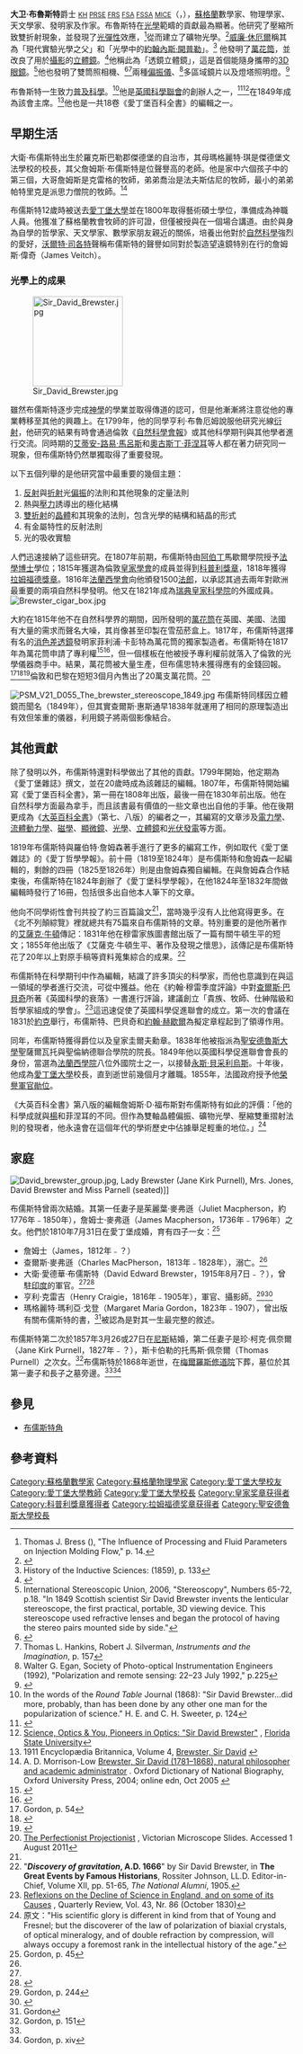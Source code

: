 {{Infobox scientist
|name              = 大衛·布魯斯特<br>Sir David Brewster
|image             = David-Brewster.jpg
|image_size        = 230px
|caption           = 
|birth_date        = 1781年12月11日
|birth_place       = {{Flag|SCO}}{{link-en|羅克斯堡郡|Roxburghshire}}[[傑德堡|傑德堡]]（現[[蘇格蘭邊區|蘇格蘭邊區]]傑德堡）
|death_date = {{Death date and age|df=yes|1868|2|10|1781|12|11}}
|death_place       = {{Flag|SCO}}蘭羅克斯堡郡{{link-en|加頓賽德|Gattonside}}
|residence  = 
|citizenship       = 
|nationality       = {{UK}}
|ethnicity         = 
|field             = [[物理学|物理学]]数学[[天文学|天文学]]
|work_institutions = 
|alma_mater        = [[爱丁堡大学|爱丁堡大学]]
|doctoral_advisor  = 
|doctoral_students = 
|known_for         = 光的[[衍射|衍射]]
|author_abbrev_bot =
|author_abbrev_zoo = 
|influences        = 
|influenced        = 
|prizes            = [[科普利奖章|科普利奖章]]（1815年）<br>[[拉姆福德奖章|拉姆福德奖章]]（1818年）<br>[[皇家獎章|皇家獎章]]（1830年）
|footnotes         = 
|signature         =
}}
'''大卫·布魯斯特'''爵士 <small>[[KH|KH]] [[PRSE|PRSE]] [[FRS|FRS]] [[FSA|FSA]] [[FSSA|FSSA]] [[MICE|MICE]]</small>（{{lang-en|Sir '''David Brewster'''}}，{{bd|1781年|12月11日|1868年|2月10日}}），[[蘇格蘭|蘇格蘭]]數學家、物理學家、天文學家、發明家及作家。布魯斯特在[[光學|光學]]範疇的貢獻最為顯著。他研究了壓縮所致雙折射現象，並發現了[[光彈性|光彈性]]效應，<ref>Thomas J. Bress (), "The Influence of Processing and Fluid Parameters on Injection Molding Flow," p. 14.</ref>從而建立了礦物光學。<ref>{{Cite web |url=http://www.oxforddnb.com/view/printable/3371 |title=存档副本 |access-date=2014-01-16 |archive-date=2017-02-27 |archive-url=https://web.archive.org/web/20170227041405/http://www.oxforddnb.com/view/printable/3371 |dead-url=no }}</ref>[[威廉·休厄爾|威廉·休厄爾]]稱其為「現代實驗光學之父」和「光學中的[[約翰內斯·開普勒|約翰內斯·開普勒]]」。<ref>History of the Inductive Sciences: (1859), p. 133</ref> 他發明了[[萬花筒|萬花筒]]，並改良了用於[[攝影|攝影]]的[[立體鏡|立體鏡]]。<ref>{{Cite web |url=http://www.gutenberg.org/files/38866/38866-h/38866-h.htm |title=存档副本 |access-date=2014-01-16 |archive-date=2020-07-27 |archive-url=https://web.archive.org/web/20200727144257/http://www.gutenberg.org/files/38866/38866-h/38866-h.htm |dead-url=no }}</ref>他稱此為「透鏡立體鏡」，這是首個能隨身攜帶的[[3D眼鏡|3D眼鏡]]。<ref>International Stereoscopic Union, 2006, "Stereoscopy", Numbers 65-72, p.18. "In 1849 Scottish scientist Sir David Brewster invents the lenticular stereoscope, the first practical, portable, 3D viewing device. This stereoscope used refractive lenses and began the protocol of having the stereo pairs mounted side by side."</ref>他也發明了雙筒照相機、<ref>{{Cite web |url=http://historiccamera.com/cgi-bin/librarium2/pm.cgi?action=app_display&app=datasheet&app_id=1703& |title=存档副本 |access-date=2014-01-16 |archive-date=2019-05-02 |archive-url=https://web.archive.org/web/20190502152025/http://www.historiccamera.com/cgi-bin/librarium2/pm.cgi?action=app_display&app=datasheet&app_id=1703& |dead-url=no }}</ref><ref>Thomas L. Hankins, Robert J. Silverman, ''Instruments and the Imagination'', p. 157</ref>兩種[[偏振儀|偏振儀]]、<ref>Walter G. Egan, Society of Photo-optical Instrumentation Engineers (1992), "Polarization and remote sensing: 22–23 July 1992," p.225</ref>多區域鏡片以及燈塔照明燈。<ref>{{cite web |url=http://www.brewstersociety.com/brewster_bio.html |title=存档副本 |accessdate=2013-12-06 |deadurl=yes |archiveurl=https://web.archive.org/web/20131207013153/http://www.brewstersociety.com/brewster_bio.html |archivedate=2013-12-07 }}</ref>

布魯斯特一生致力[[科學普及|普及科學]]。<ref>In the words of the ''Round Table'' Journal (1868): "Sir David Brewster...did more, probably, than has been done by any other one man for the popularization of science." H. E. and C. H. Sweeter, p. 124</ref>他是[[英國科學聯會|英國科學聯會]]的創辦人之一，<ref>{{Cite web |url=http://baas.research.glam.ac.uk/baas-history.php |title=The BAAS: Origins and Beginnings |access-date=2014-01-16 |archive-date=2013-12-12 |archive-url=https://web.archive.org/web/20131212134252/http://baas.research.glam.ac.uk/baas-history.php |dead-url=no }}</ref><ref>[http://micro.magnet.fsu.edu/optics/timeline/people/brewster.html Science, Optics & You, Pioneers in Optics: "Sir David Brewster"] {{Wayback|url=http://micro.magnet.fsu.edu/optics/timeline/people/brewster.html |date=20210206055354 }}, [[Florida_State_University|Florida State University]]</ref>在1849年成為該會主席。<ref>1911 Encyclopædia Britannica, Volume 4, [https://en.wikisource.org/wiki/1911_Encyclopædia_Britannica/Brewster,_Sir_David Brewster, Sir David] {{Wayback|url=https://en.wikisource.org/wiki/1911_Encyclop%C3%A6dia_Britannica/Brewster%2C_Sir_David |date=20201103084344 }}</ref>他也是一共18卷《愛丁堡百科全書》的編輯之一。

==早期生活==

大衛‧布儒斯特出生於羅克斯巴勒郡傑德堡的自治市，其母瑪格麗特·琪是傑德堡文法學校的校長，其父詹姆斯‧布儒斯特是位聲譽高的老師。他是家中六個孩子中的第三個，大哥詹姆斯是克雷格的牧師，弟弟喬治是法夫斯估尼的牧師，最小的弟弟帕特里克是派思力僧院的牧師。<ref name=odnb>A. D. Morrison-Low [http://www.oxforddnb.com/view/printable/3371 Brewster, Sir David (1781–1868), natural philosopher and academic administrator ] {{Wayback|url=http://www.oxforddnb.com/view/printable/3371 |date=20170227041405 }}. Oxford Dictionary of National Biography, Oxford University Press, 2004; online edn, Oct 2005 {{DOI|10.1093/ref:odnb/3371 }}</ref>

布儒斯特12歲時被送去[[愛丁堡大學|愛丁堡大學]]並在1800年取得藝術碩士學位，準備成為神職人員。他獲准了蘇格蘭教會牧師的許可證，但僅被授與在一個場合講道。由於與身為自學的哲學家、天文學家、數學家朋友親近的關係，培養出他對於[[自然科學|自然科學]]強烈的愛好，[[沃爾特·司各特|沃爾特·司各特]]聲稱布儒斯特的聲譽如同對於製造望遠鏡特別在行的詹姆斯·偉奇（James Veitch）。

===光學上的成果===
[[File:Sir_David_Brewster.jpg|160px]]

雖然布儒斯特逐步完成[[神學|神學]]的學業並取得傳道的認可，但是他漸漸將注意從他的專業轉移至其他的興趣上。在1799年，他的同學亨利‧布魯厄姆說服他研究光線[[衍射|衍射]]，他研究的結果有時會通過倫敦《[[自然科學會報|自然科學會報]]》或其他科學期刊與其他學者進行交流。同時期的[[艾蒂安-路易·馬呂斯|艾蒂安-路易·馬呂斯]]和[[奧古斯丁·菲涅耳|奧古斯丁·菲涅耳]]等人都在著力研究同一現象，但布儒斯特仍然單獨取得了重要發現。

以下五個列舉的是他研究當中最重要的幾個主題：
#[[反射|反射]]與[[折射|折射]]光[[偏振|偏振]]的法則和其他現象的定量法則
#熱與[[壓力|壓力]]誘導出的極化結構
#[[雙折射|雙折射]]的[[晶體|晶體]]和其現象的法則，包含光學的結構和結晶的形式
#有金屬特性的反射法則
#光的吸收實驗

人們迅速接納了這些研究。在1807年前期，布儒斯特由[[阿伯丁|阿伯丁]]馬歇爾學院授予[[法學博士|法學博士]]學位；1815年獲選為倫敦[[皇家學會|皇家學會]]的成員並得到[[科普利獎章|科普利獎章]]，1818年獲得[[拉姆福德獎章|拉姆福德獎章]]。1816年[[法蘭西學會|法蘭西學會]]向他頒發1500[[法郎|法郎]]，以承認其過去兩年對歐洲最重要的兩項自然科學發明。他又在1821年成為[[瑞典皇家科學院|瑞典皇家科學院]]的外國成員。
[[File:Brewster_cigar_box.jpg|thumb]]

大約在1815年他不在自然科學界的期間，因所發明的[[萬花筒|萬花筒]]在英國、美國、法國有大量的需求而聲名大噪，其肖像甚至印製在雪茄菸盒上。1817年，布儒斯特選擇有名的[[消色差透鏡|消色差透鏡]]發明家菲利浦‧卡彭特為萬花筒的獨家製造者。布儒斯特在1817年為萬花筒申請了專利權<ref>{{Cite web |url=http://www.ssplprints.com/image/100297/brewsters-patent-kaleidoscope-c-1817 |title=Brewster's patent kaleidoscope, c 1817. |access-date=2014-01-16 |archive-date=2020-10-30 |archive-url=https://web.archive.org/web/20201030185833/https://www.ssplprints.com/image/100297/brewsters-patent-kaleidoscope-c-1817 |dead-url=no }}</ref><ref>{{Cite web |url=http://www.brewstersociety.com/brewster_patent.pdf |title=PDF copy of the Brewster Patent GB 4136 |access-date=2014-01-16 |archive-date=2011-07-21 |archive-url=https://web.archive.org/web/20110721020838/http://www.brewstersociety.com/brewster_patent.pdf |dead-url=no }}</ref>，但一個樣板在他被授予專利權前就落入了倫敦的光學儀器商手中。結果，萬花筒被大量生產，但布儒思特未獲得應有的金錢回報。<ref>Gordon, p. 54</ref><ref>{{cite book|author=Myles W. Jackson|title=Spectrum of belief: Joseph von Fraunhofer and the craft of precision optics|url=http://books.google.com/books?id=VJ6SE3sbxDsC&pg=PA119|accessdate=18 September 2011|year=2000|publisher=MIT Press|isbn=978-0-262-10084-7|pages=119–}}</ref><ref>{{cite book|title=The Polar star, being a continuation of 'The Extractor', of entertainment and popular science|url=http://books.google.com/books?id=MpYEAAAAQAAJ&pg=PA202|accessdate=18 September 2011|year=1831|pages=202–|archive-date=2020-07-24|archive-url=https://web.archive.org/web/20200724011645/https://books.google.com/books?id=MpYEAAAAQAAJ&pg=PA202|dead-url=no}}</ref>倫敦和巴黎在短短3個月內售出了20萬支萬花筒。<ref name="vms">[http://www.victorianmicroscopeslides.com/pdf/pcarpenter.pdf The Perfectionist Projectionist] {{Wayback|url=http://www.victorianmicroscopeslides.com/pdf/pcarpenter.pdf |date=20111007153815 }}, Victorian Microscope Slides. Accessed 1 August 2011</ref>

[[File:PSM_V21_D055_The_brewster_stereoscope_1849.jpg|thumb]]
布儒斯特同樣因立體鏡而聞名（1849年），但其實查爾斯‧惠斯通早1838年就運用了相同的原理製造出有效但笨重的儀器，利用鏡子將兩個影像結合。

==其他貢獻==
除了發明以外，布儒斯特還對科學做出了其他的貢獻。1799年開始，他定期為《愛丁堡雜誌》撰文，並在20歲時成為該雜誌的編輯。1807年，布儒斯特開始編寫《愛丁堡百科全書》，第一冊在1808年出版，最後一冊在1830年前出版。他在自然科學方面最為拿手，而且該書最有價值的一些文章也出自他的手筆。他在後期更成為《[[大英百科全書|大英百科全書]]》（第七、八版）的編者之一，其編寫的文章涉及[[電力學|電力學]]、[[流體動力學|流體動力學]]、[[磁學|磁學]]、[[顯微鏡|顯微鏡]]、[[光學|光學]]、[[立體鏡|立體鏡]]和[[光伏發電|光伏發電]]等方面。

1819年布儒斯特與羅伯特·詹姆森著手進行了更多的編寫工作，例如取代《愛丁堡雜誌》的《愛丁哲學學報》。前十冊（1819至1824年）是布儒斯特和詹姆森一起編輯的，剩餘的四冊（1825至1826年）則是由詹姆森獨自編輯。在與詹姆森合作結束後，布儒斯特在1824年創辦了《愛丁堡科學學報》，在他1824年至1832年間做編輯時發行了16冊，包括很多出自他本人筆下的文章。

他向不同學術性會刊共投了約三百篇論文<ref name=odnb/>，當時幾乎沒有人比他寫得更多。在《北不列顛綜覽》裡就總共有75篇來自布儒斯特的文章。特別重要的是他所著作的[[艾薩克‧牛頓|艾薩克‧牛頓]]傳記：1831年他在穆雷家族圖書館出版了一篇有關牛頓生平的短文；1855年他出版了《艾薩克·牛頓生平、著作及發現之懷思》，該傳記是布儒斯特花了20年以上對原手稿等資料蒐集綜合的成果。<ref>"'''''Discovery of gravitation'', A.D. 1666'''" by Sir David Brewster, in '''The Great Events by Famous Historians''', Rossiter Johnson, LL.D. Editor-in-Chief, Volume XII, pp. 51-65, ''The National Alumni'', 1905.</ref>

布儒斯特在科學期刊中作為編輯，結識了許多頂尖的科學家，而他也意識到在與這一領域的學者進行交流，可從中獲益。他在《約翰‧穆雷季度評論》中對[[查爾斯·巴貝奇|查爾斯·巴貝奇]]所著《英國科學的衰落》一書進行評論，建議創立「貴族、牧師、仕紳階級和哲學家組成的學會」。<ref>[http://books.google.com/books?id=nlUAAAAAYAAJ&pg=PA341 Reflexions on the Decline of Science in England, and on some of its Causes] {{Wayback|url=http://books.google.com/books?id=nlUAAAAAYAAJ&pg=PA341 |date=20200805054036 }}, Quarterly Review, Vol. 43, Nr. 86 (October 1830)</ref>這迅速促使了英國科學促進聯會的成立。第一次的會議在1831於[[約克|約克]]舉行，布儒斯特、巴貝奇和[[約翰·赫歇爾|約翰·赫歇爾]]為擬定章程起到了領導作用。

同年，布儒斯特獲得爵位以及皇家圭爾夫勳章。1838年他被指派為[[聖安德魯斯大學|聖安德魯斯大學]]聖薩爾瓦托與聖倫納德聯合學院的院長。1849年他以英國科學促進聯會會長的身份，當選為[[法蘭西學院|法蘭西學院]]八位外國院士之一，以接替[[永斯·貝采利烏斯|永斯·貝采利烏斯]]。十年後，他成為[[愛丁堡大學|愛丁堡大學]]校長，直到逝世前幾個月才離職。1855年，法國政府授予他[[法國榮譽軍團勳章|榮譽軍官勛位]]。

《大英百科全書》第八版的編輯詹姆斯‧D‧福布斯對布儒斯特有如此的評價：「他的科學成就與[[托馬斯·楊|楊]]和菲涅耳的不同。但作為雙軸晶體偏振、礦物光學、壓縮雙重摺射法則的發現者，他永遠會在這個年代的學術歷史中佔據舉足輕重的地位。」<ref>原文："His scientific glory is different in kind from that of Young and Fresnel; but the discoverer of the law of polarization of biaxial crystals, of optical mineralogy, and of double refraction by compression, will always occupy a foremost rank in the intellectual history of the age."</ref>

==家庭==
[[File:David_brewster_group.jpg|thumb]], Lady Brewster (Jane Kirk Purnell), Mrs. Jones, David Brewster and Miss Parnell (seated)]]

布儒斯特曾兩次結婚。其第一任妻子是茱麗葉·麥弗遜（Juliet Macpherson，約1776年﹣1850年），詹姆士·麥弗遜（James Macpherson，1736年﹣1796年）之女。他們於1810年7月31日在愛丁堡成婚，育有四子一女：<ref>Gordon, p. 45</ref>
*詹姆士（James，1812年﹣？）
*查爾斯·麥弗遜（Charles MacPherson，1813年﹣1828年），溺亡。<ref name=g244/>
*大衛·愛德華·布儒斯特（David Edward Brewster，1915年8月7日﹣？），曾駐[[印度|印度]]的軍官。<ref name=g244/><ref>{{Cite web |url=http://www.stanford.edu/group/auden/cgi-bin/auden/individual.php?pid=I14167&ged=auden-bicknell.ged |title=Lieut.-Col. David Edward Brewster Macpherson of Balavil  (I14167) |access-date=2014-01-16 |archive-date=2012-11-20 |archive-url=https://web.archive.org/web/20121120200323/http://www.stanford.edu/group/auden/cgi-bin/auden/individual.php?pid=I14167&ged=auden-bicknell.ged |dead-url=no }}</ref>
*亨利·克雷吉（Henry Craigie，1816年﹣1905年），軍官、攝影師。<ref name=g244>Gordon, p. 244</ref><ref>{{cite web|url=http://www.luminous-lint.com/app/photographer/Henry_Craigie__Brewster/|title=Biography of Henry Craigie Brewster from Metropolitan Museum of Art|access-date=2014-01-16|archive-date=2020-10-26|archive-url=https://web.archive.org/web/20201026223652/http://www.luminous-lint.com/app/photographer/Henry_Craigie__Brewster/|dead-url=no}}</ref>
*瑪格麗特·瑪利亞·戈登（Margaret Maria Gordon，1823年﹣1907），曾出版有關布儒斯特的書，<ref>Gordon</ref>被認為是對其一生最完整的敘述。

布儒斯特第二次於1857年3月26或27日在[[尼斯|尼斯]]結婚，第二任妻子是珍·柯克·佩奈爾（Jane Kirk Purnell，1827年﹣？），斯卡伯勒的托馬斯·佩奈爾（Thomas Purnell）之次女。<ref>Gordon, p. 151</ref>布儒斯特於1868年逝世，在[[梅爾羅斯修道院|梅爾羅斯修道院]]下葬，墓位於其第一妻子和長子之墓旁邊。<ref name=odnb/><ref>Gordon, p. xiv</ref>

==參見==
*[[布儒斯特角|布儒斯特角]]

==參考資料==
{{reflist}}

{{皇家奖章获得者}}
{{拉姆福德奖章获得者}}
{{1801年至1850年科普利奖章获得者}}

{{Authority control}}
{{DEFAULTSORT:Brewster, David}}
[[Category:蘇格蘭數學家|Category:蘇格蘭數學家]]
[[Category:蘇格蘭物理學家|Category:蘇格蘭物理學家]]
[[Category:愛丁堡大學校友|Category:愛丁堡大學校友]]
[[Category:愛丁堡大學教師|Category:愛丁堡大學教師]]
[[Category:愛丁堡大學校長|Category:愛丁堡大學校長]]
[[Category:皇家奖章获得者|Category:皇家奖章获得者]]
[[Category:科普利獎章獲得者|Category:科普利獎章獲得者]]
[[Category:拉姆福德奖章获得者|Category:拉姆福德奖章获得者]]
[[Category:聖安德魯斯大學校長|Category:聖安德魯斯大學校長]]